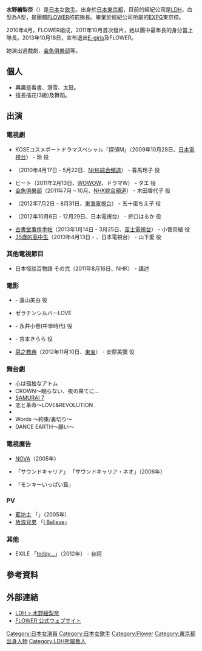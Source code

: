 {{BLP unsourced|time=2021-08-04T01:26:29+00:00}}
{{藝人
|姓名 = 水野繪梨奈<br>{{lang|ja|みずの えりな}}
|類型 = 女藝人
|圖片 = 
|圖片尺寸 = 
|圖片簡介 = 
|原名 = 
|外文名 =
|外文 =
|羅馬拼音 = Mizuno Erina
|英文名 =
|暱稱 = 
|其他藝名 =
|國籍 = {{JPN}}
|出生日期 = {{birth date and age|1993|2|8}}
|出生地點 = {{JPN}}[[東京都|東京都]]
|逝世日期 =
|逝世地點 =
|職業 = [[演員|演員]]、[[舞者|舞者]]
|語言 =
|教育程度 =
|宗教信仰 =
|配偶 =
|兒女 =
|父母 =
|音樂類型 =
|演奏樂器 =
|出身地 =
|出道作 =
|出道日期 = 
|代表作 =
|活躍年代 =
|唱片公司 =
|經紀公司 = [[LDH_(藝能事務所)|LDH]]
|網站 = [http://www.ldh.co.jp/talents/mizuno_e.html 個人介紹]
|相關團體 = [[FLOWER_(組合)|FLOWER]]、[[E-girls|E-girls]] 
|獎項 =
|IMDb =
}}
{{Japanese|japanese=水野 絵梨奈|kana=みずの えりな|romaji=Mizuno Erina}}
'''水野繪梨奈'''（{{bd|1993年|2月8日|catIdx=Erina Mizuno}}）是[[日本|日本]]女[[歌手|歌手]]。出身於[[日本|日本]][[東京都|東京都]]，目前的經紀公司是[[LDH_(藝能事務所)|LDH]]，血型為A型，是團體[[FLOWER_(組合)|FLOWER]]的前隊長。畢業於經紀公司所屬的[[EXPG|EXPG]]東京校。

2010年4月，FLOWER組成，2011年10月首次發片，她以團中最年長的身分當上隊長。2013年10月18日，宣布退出[[E-girls|E-girls]]及FLOWER。

她演出過戲劇{{tsl|ja|チェイス〜国税査察官〜|}}、[[金魚俱樂部|金魚俱樂部]]等。

== 個人 ==
*興趣是看書、滑雪、太鼓。
*擅長插花(3級)及舞蹈。

== 出演 ==
=== 電視劇 ===
* KOSEコスメポートドラマスペシャル「探偵M」（2009年10月28日、[[日本電視台|日本電視台]]） - 玲 役
* {{tsl|ja|チェイス〜国税査察官〜|}}（2010年4月17日 - 5月22日、[[NHK綜合頻道|NHK綜合頻道]]） - 春馬玲子 役
* ビート（2011年2月13日、[[WOWOW|WOWOW]]、ドラマW） - タエ 役 
* [[金魚俱樂部|金魚俱樂部]]（2011年7月 – 10月、[[NHK綜合頻道|NHK綜合頻道]]） - 木田香代子 役
* {{tsl|ja|ぼくの夏休み|}}（2012年7月2日 - 8月31日、[[東海電視台|東海電視台]]） - 五十嵐ちえ子 役
* {{tsl|ja|Piece (漫画)#テレビドラマ||Piece}}（2012年10月6日 - 12月29日、日本電視台） - 折口はるか 役
* [[古書堂事件手帖#電視劇|古書堂事件手帖]]（2013年1月14日 - 3月25日、[[富士電視台|富士電視台]]） - 小菅奈緒 役
* [[35歲的高中生|35歲的高中生]]（2013年4月13日 - 、日本電視台） - 山下愛 役

=== 其他電視節目 ===
* 日本怪談百物語 その弐（2011年8月16日、NHK） - 講述

=== 電影 ===
* {{tsl|ja|戦慄迷宮3D THE SHOCK LABYRINTH|}} - 遠山美由 役 
* ゼラチンシルバーLOVE 
* {{tsl|ja|のんちゃんのり弁|}} - 永井小卷(中學時代) 役
* {{tsl|ja|ランウェイ☆ビート|☆ビート}} - 宮本きらら 役
* [[惡之教典#電影|惡之教典]]（2012年11月10日、[[東宝|東宝]]） - 安原美彌 役

=== 舞台劇 ===
* 心は孤独なアトム 
* CROWN〜眠らない、夜の果てに… 
* [[七武士_(動畫)|SAMURAI 7]] 
* 恋と革命〜LOVE&REVOLUTION 
* {{tsl|ja|エブリ リトル シング#舞台||エブリ リトル シング}} 
* Words ～約束/裏切り～ 
* DANCE EARTH～願い～

=== 電視廣告 ===
* [[NOVA|NOVA]]（2005年）
* {{tsl|ja|セガトイズ|}} 「サウンドキャリア」 「サウンドキャリア・ネオ」（2006年）
* {{tsl|ja|ピンキー (タブレット)||Pinky}}「モンキーいっぱい篇」

=== PV ===
* [[藍坊主|藍坊主]] 「{{tsl|ja|ウズラ (藍坊主の曲)||ウズラ}}」（2005年）
* [[放浪兄弟|放浪兄弟]] 「[[I_Believe_(EXILE單曲)|I Believe]]」

=== 其他 ===
* EXILE 「[[EXILE_JAPAN/Solo#EXILE_JAPAN_/_EXILE|today...]]」（2012年） - 台詞

== 參考資料 ==
{{reflist}}

== 外部連結 ==
* [https://web.archive.org/web/20110903083740/http://www.ldh.co.jp/talents/mizuno_e.html LDH > 水野絵梨奈]
* [http://www.flower-ldh.jp/ FLOWER 公式ウェブサイト] {{Wayback|url=http://www.flower-ldh.jp/ |date=20191008083339 }}

{{FLOWER}}
{{LDH}}
{{DEFAULTSORT:Mizuno Elina}}
[[Category:日本女演員|Category:日本女演員]]
[[Category:日本女歌手|Category:日本女歌手]]
[[Category:Flower|Category:Flower]]
[[Category:東京都出身人物|Category:東京都出身人物]]
[[Category:LDH所屬藝人|Category:LDH所屬藝人]]